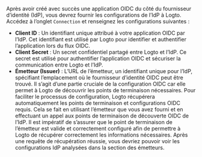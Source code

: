 Après avoir créé avec succès une application OIDC du côté du fournisseur d’identité (IdP), vous devrez fournir les configurations de l’IdP à Logto. Accédez à l’onglet `Connection` et renseignez les configurations suivantes :

- **Client ID** : Un identifiant unique attribué à votre application OIDC par l’IdP. Cet identifiant est utilisé par Logto pour identifier et authentifier l’application lors du flux OIDC.
- **Client Secret** : Un secret confidentiel partagé entre Logto et l’IdP. Ce secret est utilisé pour authentifier l’application OIDC et sécuriser la communication entre Logto et l’IdP.
- **Émetteur (Issuer)** : L’URL de l’émetteur, un identifiant unique pour l’IdP, spécifiant l’emplacement où le fournisseur d’identité OIDC peut être trouvé. Il s’agit d’une partie cruciale de la configuration OIDC car elle permet à Logto de découvrir les points de terminaison nécessaires.
  Pour faciliter le processus de configuration, Logto récupérera automatiquement les points de terminaison et configurations OIDC requis. Cela se fait en utilisant l’émetteur que vous avez fourni et en effectuant un appel aux points de terminaison de découverte OIDC de l’IdP. Il est impératif de s’assurer que le point de terminaison de l’émetteur est valide et correctement configuré afin de permettre à Logto de récupérer correctement les informations nécessaires.
  Après une requête de récupération réussie, vous devriez pouvoir voir les configurations IdP analysées dans la section des émetteurs.
